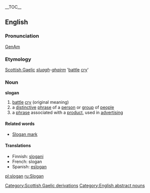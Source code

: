 {{wikipedia}}
__TOC__
==English==
===Pronunciation===
[[w:General American|GenAm]] {{IPA|[&#712;slog&#601;n]}}

===Etymology===
[[Scottish Gaelic]] ''[[sluagh]]-[[gairm|ghairm]]'' '[[battle]] [[cry]]'

===Noun===
'''slogan'''
# [[battle]] [[cry]] (original meaning)
# a [[distinctive]] [[phrase]] of a [[person]] or [[group]] of [[people]]
# a [[phrase]] associated with a [[product]], used in [[advertising]]

====Related words====
*[[Slogan mark]]

====Translations====
*Finnish: [[slogani]]
*French: slogan
*Spanish: [[eslogan]] {{m}}

[[Category:Scottish Gaelic derivations]]
[[Category:English abstract nouns]]

[[pl:slogan]]
[[ru:Slogan]]
